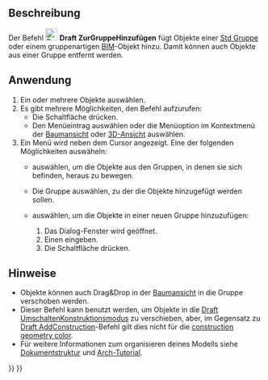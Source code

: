 <languages/>

{{Docnav/de
|[[Draft_AddToLayer/de|ZurEbeneHinzufügen]]
|[[Draft_AddConstruction/de|HilfsgeometrieHinzufügen]]
|[[Draft_Workbench/de|Draft]]
|IconL=Draft_AddToLayer.svg
|IconR=Draft_AddConstruction.svg
|IconC=Workbench_Draft.svg
}}

{{GuiCommand/de
|Name=Draft AddToGroup
|Name/de=Draft ZurGruppeHinzufügen
|MenuLocation=Dienstprogramme → Zur Gruppe hinzufügen...
|Workbenches=[[Draft_Workbench/de|Draft]]
|SeeAlso=[[Std_Group/de|Std Gruppe]], [[Draft_AddNamedGroup/de|Draft BenannteGruppeHinzufügen]], [[Draft_AddConstruction/de|Draft ZurKonstruktionsgruppeHinzufügen]], [[Draft_AutoGroup/de|Draft Autogruppe]]
}}

<span id="Description"></span>
==Beschreibung==

Der Befehl [[Image:Draft_AddToGroup.svg|24px]] '''Draft ZurGruppeHinzufügen''' fügt Objekte einer [[Std_Group/de|Std Gruppe]] oder einem gruppenartigen [[BIM_Workbench/de|BIM]]-Objekt hinzu. Damit können auch Objekte aus einer Gruppe entfernt werden.

<span id="Usage"></span>
==Anwendung==

# Ein oder mehrere Objekte auswählen.
# Es gibt mehrere Möglichkeiten, den Befehl aufzurufen:
#* Die Schaltfläche {{Button|[[Image:Draft_AddToGroup.svg|16px]] [[Draft_AddToGroup/de|Zur Gruppe hinzufügen...]]}} drücken.
#* Den Menüeintrag {{MenuCommand|Dienstprogramme → [[Image:Draft_AddToGroup.svg|16px]] Zur Gruppe hinzufügen...}} auswählen oder die Menüoption im Kontextmenü der [[Tree_view/de|Baumansicht]] oder [[3D_view/de|3D-Ansicht]] auswählen.
# Ein Menü wird neben dem Cursor angezeigt. Eine der folgenden Möglichkeiten auswäheln:
#* {{MenuCommand|Gruppierung aufheben}} auswählen, um die Objekte aus den Gruppen, in denen sie sich befinden, heraus zu bewegen.
#* Die Gruppe auswählen, zu der die Objekte hinzugefügt werden sollen.
#* {{MenuCommand|Zur neuen Gruppe hinzufügen...}} auswählen, um die Objekte in einer neuen Gruppe hinzuzufügen:
#*# Das Dialog-Fenster {{MenuCommand|Neue Gruppe erstellen}} wird geöffnet.  {{Version/de|1.1}}
#*# Einen {{MenuCommand|Gruppennamen}} eingeben.
#*# Die Schaltfläche {{Button|OK}} drücken.

<span id="Notes"></span>
==Hinweise==

* Objekte können auch Drag&Drop in der [[Tree_view/de|Baumansicht]] in die Gruppe verschoben werden.
* Dieser Befehl kann benutzt werden, um Objekte in die [[Draft_ToggleConstructionMode/de|Draft UmschaltenKonstruktionsmodus]] zu verschieben, aber, im Gegensatz zu [[Draft_AddConstruction/de|Draft AddConstruction]]-Befehl gilt dies nicht für die [[Draft_ToggleConstructionMode/de#Preferences|construction geometry color]].
* Für weitere Informationen zum organisieren deines Modells siehe [[Document_structure/de|Dokumentstruktur]] und [[Arch_tutorial/de#Organizing_your_model|Arch-Tutorial]].


{{Docnav/de
|[[Draft_AddToLayer/de|ZurEbeneHinzufügen]]
|[[Draft_AddConstruction/de|HilfsgeometrieHinzufügen]]
|[[Draft_Workbench/de|Draft]]
|IconL=Draft_AddToLayer.svg
|IconR=Draft_AddConstruction.svg
|IconC=Workbench_Draft.svg
}}

{{Draft Tools navi{{#translation:}}}}
{{Userdocnavi{{#translation:}}}}